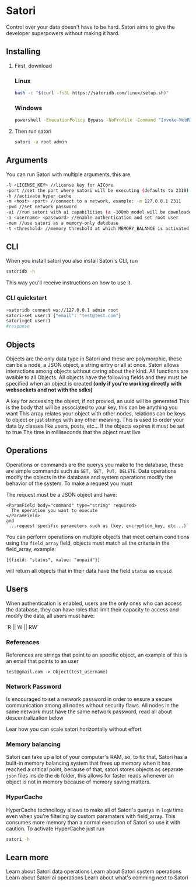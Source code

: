 # Satori

Control over your data doesn't have to be hard. Satori aims to give the developer superpowers without making it hard.

## Installing

1. First, download

   ### Linux

   ```bash
   bash -c "$(curl -fsSL https://satoridb.com/linux/setup.sh)"
   ```

   ### Windows

   ```bash
   powershell -ExecutionPolicy Bypass -NoProfile -Command "Invoke-WebRequest -Uri 'https://satoridb.com/win/setup.ps1' -OutFile 'setup.ps1'; .\setup.ps1"
   ```
2. Then run satori

   ```bash
   satori -a root admin
   ```

## Arguments

You can run Satori with multiple arguments, this are

```bash
-l <LICENSE_KEY> //license key for AICore
-port //set the port where satori will be executing (defaults to 2310)
-h //activate hyper cache
-m <host> <port> //connect to a network, example: -m 127.0.0.1 2311
-pwd //set network password
-ai //run satori with ai capabilities (a ~100mb model will be downloaded)
-a <username> <password> //enable authentication and set root user
-mem //use satori as a memory-only database
-t <threshold> //memory threshold at which MEMORY_BALANCE is activated, example: satori -t 80 (memory balancing will be activated at 80% memory consumption)
```

## CLI

When you install satori you also install Satori's CLI, run

```bash
satoridb -h
```

This way you'll receive instructions on how to use it.

### CLI quickstart

```bash
>satoridb connect ws://127.0.0.1 admin root
satori>set user:1 {"email": "test@test.com"}
satori>get user:1
#response
```

## Objects

Objects are the only data type in Satori and these are polymorphic, these can be a node, a JSON object, a string entry or all at once. Satori allows interactions among objects without caring about their kind. All functions are avaible to all Objects. All objects have the following fields and they must be specified when an object is created **(only if you're working directly with websockets and not with the sdks)**

<ParamField body="key" type="string">
  A key for accessing the object, if not provied, an uuid will be generated
</ParamField>

<ParamField body="data" type="string, json, number, any[]" required>
  This is the body that will be associated to your key, this can be anything you want
</ParamField>

<ParamField body="vertices" type="string[]">
  This array relates your object with other nodes, relations can be keys to object or just strings with any other meaning.
</ParamField>

<ParamField body="type" type="string">
  This is used to order your data by classes like users, posts, etc...
</ParamField>

<ParamField body="expires" type="bool">
  If the objects expires it must be set to true
</ParamField>

<ParamField body="expiration_time" type="number">
  The time in milliseconds that the object must live
</ParamField>

## Operations

Operations or commands are the querys you make to the database, these are simple commands such as `SET, GET, PUT, DELETE`. Data operations modify the objects in the database and system operations modify the behavior of the system. To make a request you must

<Steps>
  <Step title="Connect to Satori via websocket">
    
  </Step>
  <Step title="Send the request">
    The request must be a JSON object and have:

    <ParamField body="command" type="string" required>
      The operation you want to execute
    </ParamField>
    and
    `...request specific parameters such as (key, encryption_key, etc...)`
  </Step>
</Steps>

You can perform operations on multiple objects that meet certain conditions using the `field_array` field, objects must match all the criteria in the field_array, example:

`[{field: "status", value: "unpaid"}]`

will return all objects that in their data have the field `status` as `unpaid`

## Users

When authentication is enabled, users are the only ones who can access the database, they can have roles that limit their capacity to access and modify the data, all users must have:

<ParamField body="username" type="string" required>
  
</ParamField>

<ParamField body="password" type="string">
  
</ParamField>

<ParamField body="permissions" type="number">
  `R || W || RW`
</ParamField>

### References

References are strings that point to an specific object, an example of this is an email that points to an user

`test@gmail.com -> Object(test_username)`

### Network Password

Is encouraged to set a network password in order to ensure a secure communication among all nodes without security flaws. All nodes in the same network must have the same network password, read all about descentralization below

<Card title="Descentralization" icon="webhook" href="https://docs.satoridb.com/descentralization">
  Lear how you can scale satori horizontally without effort
</Card>

### Memory balancing

Satori can take up a lot of your computer's RAM, so, to fix that, Satori has a built-in memory balancing system that frees up memory when it has reached a critical point, because of that, satori stores objects as separate `json` files inside the `db` folder, this allows for faster reads whenever an object is not in memory because of memory saving matters.

### HyperCache

HyperCache technollogy allows to make all of Satori's querys in `logN` time even when you're filtering by custom paramaters with field_array. This consumes more memory than a normal execution of Satori so use it with caution. To activate HyperCache just run

```bash
satori -h
```

## Learn more

<CardGroup cols={2}>
  <Card title="Data Operations" icon="database" href="https://docs.satoridb.com/data-operations">
    Learn about Satori data operations
  </Card>
  <Card title="System Operations" icon="solar-system" href="https://docs.satoridb.com/system-operations">
    Learn about Satori system operations
  </Card>
  <Card title="Satori AI" icon="brain-circuit" href="https://docs.satoridb.com/ai">
    Learn about Satori ai operations
  </Card>
  <Card title="Comming soon" icon="clock" href="https://docs.satoridb.com/soon">
    Learn about what's comming next to Satori
  </Card>
</CardGroup>